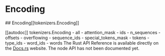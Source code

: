 # Encoding

<tokenizerslangcontent>
<python>
## Encoding[[tokenizers.Encoding]]

[[autodoc]] tokenizers.Encoding
    - all
    - attention_mask
    - ids
    - n_sequences
    - offsets
    - overflowing
    - sequence_ids
    - special_tokens_mask
    - tokens
    - type_ids
    - word_ids
    - words
</python>
<rust>
The Rust API Reference is available directly on the [Docs.rs](https://docs.rs/tokenizers/latest/tokenizers/) website.
</rust>
<node>
The node API has not been documented yet.
</node>
</tokenizerslangcontent>